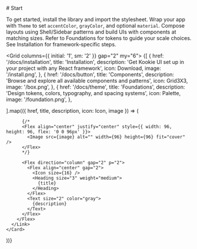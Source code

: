 
<Section size="1">

<Power />
# Start

To get started, install the library and import the stylesheet. Wrap your app with `Theme` to set `accentColor`, `grayColor`, and optional `material`. Compose layouts using Shell/Sidebar patterns and build UIs with components at matching sizes. Refer to Foundations for tokens to guide your scale choices. See Installation for framework‑specific steps.

</Section>

<Grid columns={{ initial: '1', sm: '2' }} gap="2" my="6">
  {[
    {
      href: '/docs/installation',
      title: 'Installation',
      description: 'Get Kookie UI set up in your project with any React framework',
      icon: Download,
      image: '/install.png',
    },
    {
      href: '/docs/button',
      title: 'Components',
      description: 'Browse and explore all available components and patterns',
      icon: Grid3X3,
      image: '/box.png',
    },
    {
      href: '/docs/theme',
      title: 'Foundations',
      description: 'Design tokens, colors, typography, and spacing systems',
      icon: Palette,
      image: '/foundation.png',
    },
    
  ].map(({ href, title, description, icon: Icon, image }) => (
    <Card asChild key={href} size="2" variant="soft">
      <Link href={href}>
        <Flex direction="row" align="center" gap="4">
        
          {/*
          <Flex align="center" justify="center" style={{ width: 96, height: 96, flex: '0 0 96px' }}>
            <Image src={image} alt="" width={96} height={96} fit="cover" />
          </Flex>
          */}
           
          <Flex direction="column" gap="2" p="2">
            <Flex align="center" gap="2">
              <Icon size={16} />
              <Heading size="3" weight="medium">
                {title}
              </Heading>
            </Flex>
            <Text size="2" color="gray">
              {description}
            </Text>
          </Flex>
        </Flex>
      </Link>
    </Card>
  ))}
</Grid>
